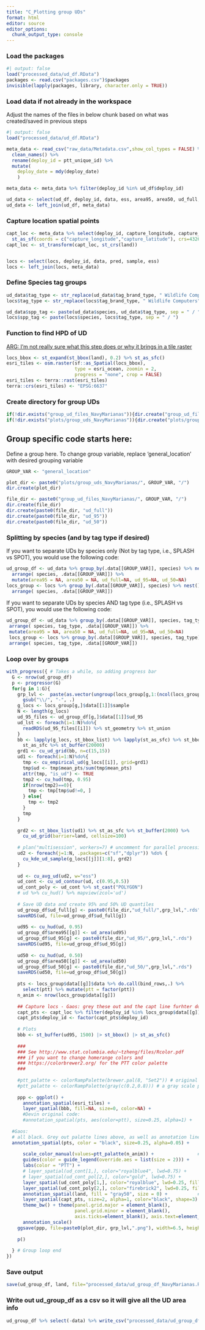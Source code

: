 ```yaml
---
title: "C_Plotting group UDs"
format: html
editor: source
editor_options: 
  chunk_output_type: console
---
```



### Load the packages

```r
#| output: false
load("processed_data/ud_df.RData")
packages <- read.csv("packages.csv")$packages
invisible(lapply(packages, library, character.only = TRUE))
```

### Load data if not already in the workspace

Adjust the names of the files in below chunk based on what was created/saved in previous steps

```r
#| output: false
load("processed_data/ud_df.RData")

meta_data <- read_csv("raw_data/Metadata.csv",show_col_types = FALSE) %>% 
  clean_names() %>% 
  rename(deploy_id = ptt_unique_id) %>% 
  mutate(
    deploy_date = mdy(deploy_date)
    )

meta_data <- meta_data %>% filter(deploy_id %in% ud_df$deploy_id)

ud_data <- select(ud_df, deploy_id, data, ess, area95, area50, ud_full, ud_95, ud_50)
ud_data <- left_join(ud_df, meta_data)
```

### Capture location spatial points

```r
capt_loc <- meta_data %>% select(deploy_id, capture_longitude, capture_latitude) %>% 
  st_as_sf(coords = c("capture_longitude","capture_latitude"), crs=4326)
capt_loc <- st_transform(capt_loc, st_crs(land))


locs <- select(locs, deploy_id, data, pred, sample, ess)
locs <- left_join(locs, meta_data)
```

### Define Species tag groups

```r
ud_data$tag_type <- str_replace(ud_data$tag_brand_type, " Wildlife Computers", "")
locs$tag_type <- str_replace(locs$tag_brand_type, " Wildlife Computers", "")

ud_data$spp_tag <- paste(ud_data$species, ud_data$tag_type, sep = " / ") 
locs$spp_tag <- paste(locs$species, locs$tag_type, sep = " / ") 
```

### Function to find HPD of UD

[ARG: I'm not really sure what this step does or why it brings in a tile raster]{.underline}

```r
locs_bbox <- st_expand(st_bbox(land), 0.2) %>% st_as_sfc()
esri_tiles <- osm.raster(sf::as_Spatial(locs_bbox),
                         type = esri_ocean, zoomin = 2,
                         progress = "none", crop = FALSE)
esri_tiles <- terra::rast(esri_tiles)
terra::crs(esri_tiles) <- "EPSG:6637"
```

### Create directory for group UDs

```r
if(!dir.exists("group_ud_files_NavyMarianas")){dir.create("group_ud_files_NavyMarianas")}
if(!dir.exists("plots/group_uds_NavyMarianas")){dir.create("plots/group_uds_NavyMarianas")}

```

## Group specific code starts here:

Define a group here. To change group variable, replace 'general_location' with desired grouping variable

```r
GROUP_VAR <- "general_location"

plot_dir <- paste0("plots/group_uds_NavyMarianas/", GROUP_VAR, "/")
dir.create(plot_dir)

file_dir <- paste0("group_ud_files_NavyMarianas/", GROUP_VAR, "/")
dir.create(file_dir)
dir.create(paste0(file_dir, "ud_full"))
dir.create(paste0(file_dir, "ud_95"))
dir.create(paste0(file_dir, "ud_50"))
```

### Splitting by species (and by tag type if desired)

If you want to separate UDs by species only (Not by tag type, i.e., SPLASH vs SPOT), you would use the following code:

```r
ud_group_df <- ud_data %>% group_by(.data[[GROUP_VAR]], species) %>% nest() %>% 
  arrange( species, .data[[GROUP_VAR]]) %>% 
  mutate(area95 = NA, area50 = NA, ud_full=NA, ud_95=NA, ud_50=NA) 
locs_group <- locs %>% group_by(.data[[GROUP_VAR]], species) %>% nest() %>% 
  arrange( species, .data[[GROUP_VAR]])
```

If you want to separate UDs by species AND tag type (i.e., SPLASH vs SPOT), you would use the following code:

```r
ud_group_df <- ud_data %>% group_by(.data[[GROUP_VAR]], species, tag_type) %>% nest() %>% 
 arrange( species, tag_type, .data[[GROUP_VAR]]) %>% 
 mutate(area95 = NA, area50 = NA, ud_full=NA, ud_95=NA, ud_50=NA) 
 locs_group <- locs %>% group_by(.data[[GROUP_VAR]], species, tag_type) %>% nest() %>% 
 arrange( species, tag_type, .data[[GROUP_VAR]])
```

### Loop over by groups

```r
with_progress({ # Takes a while, so adding progress bar
  G <- nrow(ud_group_df)
  p <- progressor(G)
  for(g in 1:G){
    grp_lvl <-  paste(as.vector(ungroup(locs_group[g,1:(ncol(locs_group)-1)])), collapse="_") %>% 
      gsub("\\/", "-", .)
    g_locs <- locs_group[g,]$data[[1]]$sample
    N <- length(g_locs)
    ud_95_files <- ud_group_df[g,]$data[[1]]$ud_95
    ud_lst <- foreach(i=1:N)%do%{
      readRDS(ud_95_files[[i]]) %>% st_geometry %>% st_union
    }
    bb <- lapply(g_locs, st_bbox_list) %>% lapply(st_as_sfc) %>% st_bbox_list %>% 
      st_as_sfc %>% st_buffer(20000) 
    grd1 <- cu_ud_grid(bb, n=c(15,15))
    ud1 <- foreach(i=1:N)%do%{
      tmp <- cu_empirical_ud(g_locs[[i]], grid=grd1)
      tmp$ud <- tmp$mean_pts/sum(tmp$mean_pts)
      attr(tmp, "is_ud") <- TRUE
      tmp2 <- cu_hud(tmp, 0.95)
      if(nrow(tmp2)==0){
        tmp <- tmp[tmp$ud!=0, ]
      } else{
        tmp <- tmp2
      }
      tmp
    }
    
    grd2 <- st_bbox_list(ud1) %>% st_as_sfc %>% st_buffer(2000) %>% 
      cu_ud_grid(barrier=land, cellsize=100)
    
    # plan("multisession", workers=7) # uncomment for parallel processing
    ud2 <- foreach(j=1:N, .packages=c("sf","dplyr")) %do% {
      cu_kde_ud_sample(g_locs[[j]][1:8], grd2)
    }
    
    ud <- cu_avg_ud(ud2, w="ess")
    ud_cont <- cu_ud_contour(ud, c(0.95,0.5))
    ud_cont_poly <- ud_cont %>% st_cast("POLYGON")
    # ud %>% cu_hud() %>% mapview(zcol='ud')
    
    # Save UD data and create 95% and 50% UD quantiles
    ud_group_df$ud_full[g] <- paste0(file_dir,"ud_full/",grp_lvl,".rds")
    saveRDS(ud, file=ud_group_df$ud_full[g])
    
    ud95 <- cu_hud(ud, 0.95)
    ud_group_df$area95[[g]] <- ud_area(ud95)
    ud_group_df$ud_95[g] <- paste0(file_dir,"ud_95/",grp_lvl,".rds")
    saveRDS(ud95, file=ud_group_df$ud_95[g])
    
    ud50 <- cu_hud(ud, 0.50)
    ud_group_df$area50[[g]] <- ud_area(ud50)
    ud_group_df$ud_50[g] <- paste0(file_dir,"ud_50/",grp_lvl,".rds")
    saveRDS(ud50, file=ud_group_df$ud_50[g])
    
    pts <- locs_group$data[[g]]$data %>% do.call(bind_rows,.) %>% 
      select(ptt) %>% mutate(ptt = factor(ptt))
    n_anim <- nrow(locs_group$data[[g]])
    
    ## Capture locs - Gaos: grey these out and the capt line furhter down to eliminate capture locations
    capt_pts <- capt_loc %>% filter(deploy_id %in% locs_group$data[[g]]$deploy_id)
    capt_pts$deploy_id <- factor(capt_pts$deploy_id)
    
    # Plots
    bbb <- st_buffer(ud95, 1500) |> st_bbox() |> st_as_sfc()
    
    ###
    ### See http://www.stat.columbia.edu/~tzheng/files/Rcolor.pdf
    ### if you want to change homerange colors and 
    ### https://colorbrewer2.org/ for the PTT color palette
    ###
    
    #ptt_palatte <- colorRampPalette(brewer.pal(8, "Set2")) # original palette for any number of animals
    #ptt_palatte <- colorRampPalette(gray(c(0.2,0.8))) # a gray scale palette
    
    ppp <- ggplot() +
      annotation_spatial(esri_tiles) + 
      layer_spatial(bbb, fill=NA, size=0, color=NA) +
      #Devin original code: 
      #annotation_spatial(pts, aes(color=ptt), size=0.25, alpha=1) +
  
  #Gaos: 
  # all black. Grey out palatte lines above, as well as annotation line above, and use this: 
  annotation_spatial(pts, color = "black", size=0.25, alpha=0.05) + 
      
      scale_color_manual(values=ptt_palatte(n_anim)) +                # ptt colors
      guides(color = guide_legend(override.aes = list(size = 2))) +
      labs(color = "PTT") + 
      # layer_spatial(ud_cont[1,], color="royalblue4", lwd=0.75) +      # 95% quantile
      # layer_spatial(ud_cont_pol[2,], color="gold", lwd=0.75) +            # 50% quantile
      layer_spatial(ud_cont_poly[1,], color="royalblue", lwd=0.25, fill="royalblue", alpha=0.3) +      # 95% quantile polygon
      layer_spatial(ud_cont_poly[2,], color="firebrick2", lwd=0.25, fill="firebrick2", alpha=0.3) +    # 50% quantile polygon
      annotation_spatial(land, fill = "gray50", size = 0) +           # land
      layer_spatial(capt_pts, size=2, alpha=1, color="black", shape=3) + # capture locations see http://www.sthda.com/english/wiki/ggplot2-point-shapes to change shape
      theme_bw() + theme(panel.grid.major = element_blank(), 
                         panel.grid.minor = element_blank(),
                         axis.ticks=element_blank(), axis.text=element_blank()) +
      annotation_scale()
    ggsave(ppp, file=paste0(plot_dir, grp_lvl,".png"), width=6.5, height=4)
    
    p()
    
  } # Group loop end
})
```

### Save output

```r
save(ud_group_df, land, file="processed_data/ud_group_df_NavyMarianas.RData")
```

### Write out ud_group_df as a csv so it will give all the UD area info

```r
ud_group_df %>% select(-data) %>% write_csv("processed_data/ud_group_df_nodata.csv")
```
